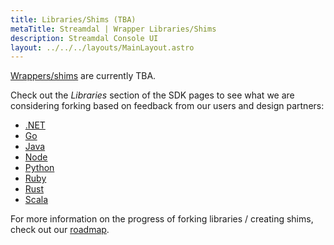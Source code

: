 ```yaml
---
title: Libraries/Shims (TBA)
metaTitle: Streamdal | Wrapper Libraries/Shims
description: Streamdal Console UI
layout: ../../../layouts/MainLayout.astro
---
```



<Changes />

[Wrappers/shims](/en/resources-support/glossary/#shims) are currently TBA.

Check out the *Libraries* section of the SDK pages to see what we are 
considering forking based on feedback from our users and design partners:

- [.NET](/en/sdks/dotnet)
- [Go](/en/sdks/go)
- [Java](/en/sdks/java)
- [Node](/en/sdks/node)
- [Python](/en/sdks/python)
- [Ruby](/en/sdks/ruby)
- [Rust](/en/sdks/rust)
- [Scala](/en/sdks/scala)


For more information on the progress of forking libraries / creating shims, 
check out our [roadmap](/en/resources-support/roadmap).